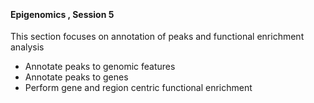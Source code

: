 <br>

#### **Epigenomics , Session 5**

This section focuses on annotation of peaks and functional enrichment analysis

* Annotate peaks to genomic features
* Annotate peaks to genes
* Perform gene and region centric functional enrichment
